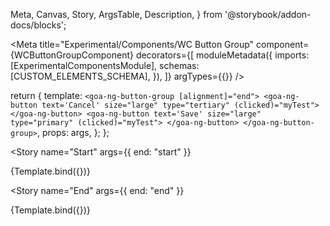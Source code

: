   Meta,
  Canvas,
  Story,
  ArgsTable,
  Description,
} from '@storybook/addon-docs/blocks';

<Meta
  title="Experimental/Components/WC Button Group"
  component={WCButtonGroupComponent}
  decorators={[
    moduleMetadata({
      imports: [ExperimentalComponentsModule],
      schemas: [CUSTOM_ELEMENTS_SCHEMA],
    }),
  ]}
  argTypes={{}}
/>

  return {
    template: `
    <goa-ng-button-group [alignment]="end">
      <goa-ng-button text='Cancel' size="large" type="tertiary" (clicked)="myTest"> </goa-ng-button>
      <goa-ng-button text='Save' size="large" type="primary" (clicked)="myTest"> </goa-ng-button>
    </goa-ng-button-group>
    `,
    props: args,
  };
};

<Story
  name="Start"
  args={{
    end: "start"
  }}
>
  {Template.bind({})}
</Story>



<Story
  name="End"
  args={{
    end: "end"
  }}
>
  {Template.bind({})}
</Story>


